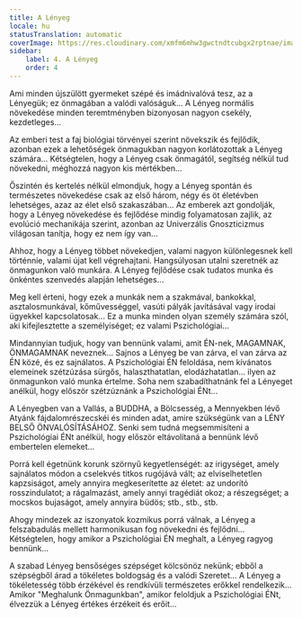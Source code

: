 ```yaml
---
title: A Lényeg
locale: hu
statusTranslation: automatic
coverImage: https://res.cloudinary.com/xmfm6mhw3gwctndtcubgx2rptnae/image/upload/v1740468922/small_cover_tratado_de_psicologia_revolucionaria_a4c0dca4e0.webp
sidebar:
    label: 4. A Lényeg
    order: 4
---
```

Ami minden újszülött gyermeket szépé és imádnivalóvá tesz, az a Lényegük; ez önmagában a valódi valóságuk... A Lényeg normális növekedése minden teremtményben bizonyosan nagyon csekély, kezdetleges...

Az emberi test a faj biológiai törvényei szerint növekszik és fejlődik, azonban ezek a lehetőségek önmagukban nagyon korlátozottak a Lényeg számára... Kétségtelen, hogy a Lényeg csak önmagától, segítség nélkül tud növekedni, méghozzá nagyon kis mértékben...

Őszintén és kertelés nélkül elmondjuk, hogy a Lényeg spontán és természetes növekedése csak az első három, négy és öt életévben lehetséges, azaz az élet első szakaszában... Az emberek azt gondolják, hogy a Lényeg növekedése és fejlődése mindig folyamatosan zajlik, az evolúció mechanikája szerint, azonban az Univerzális Gnoszticizmus világosan tanítja, hogy ez nem így van...

Ahhoz, hogy a Lényeg többet növekedjen, valami nagyon különlegesnek kell történnie, valami újat kell végrehajtani. Hangsúlyosan utalni szeretnék az önmagunkon való munkára. A Lényeg fejlődése csak tudatos munka és önkéntes szenvedés alapján lehetséges...

Meg kell érteni, hogy ezek a munkák nem a szakmával, bankokkal, asztalosmunkával, kőművességgel, vasúti pályák javításával vagy irodai ügyekkel kapcsolatosak... Ez a munka minden olyan személy számára szól, aki kifejlesztette a személyiséget; ez valami Pszichológiai...

Mindannyian tudjuk, hogy van bennünk valami, amit ÉN-nek, MAGAMNAK, ÖNMAGAMNAK neveznek... Sajnos a Lényeg be van zárva, el van zárva az ÉN közé, és ez sajnálatos. A Pszichológiai ÉN feloldása, nem kívánatos elemeinek szétzúzása sürgős, halaszthatatlan, elodázhatatlan... ilyen az önmagunkon való munka értelme. Soha nem szabadíthatnánk fel a Lényeget anélkül, hogy először szétzúznánk a Pszichológiai ÉNt...

A Lényegben van a Vallás, a BUDDHA, a Bölcsesség, a Mennyekben lévő Atyánk fájdalomrészecskéi és minden adat, amire szükségünk van a LÉNY BELSŐ ÖNVALÓSÍTÁSÁHOZ. Senki sem tudná megsemmisíteni a Pszichológiai ÉNt anélkül, hogy először eltávolítaná a bennünk lévő embertelen elemeket...

Porrá kell égetnünk korunk szörnyű kegyetlenségét: az irigységet, amely sajnálatos módon a cselekvés titkos rugójává vált; az elviselhetetlen kapzsiságot, amely annyira megkeserítette az életet: az undorító rosszindulatot; a rágalmazást, amely annyi tragédiát okoz; a részegséget; a mocskos bujaságot, amely annyira büdös; stb., stb., stb.

Ahogy mindezek az iszonyatok kozmikus porrá válnak, a Lényeg a felszabadulás mellett harmonikusan fog növekedni és fejlődni... Kétségtelen, hogy amikor a Pszichológiai ÉN meghalt, a Lényeg ragyog bennünk...

A szabad Lényeg bensőséges szépséget kölcsönöz nekünk; ebből a szépségből árad a tökéletes boldogság és a valódi Szeretet... A Lényeg a tökéletesség több érzékével és rendkívüli természetes erőkkel rendelkezik... Amikor "Meghalunk Önmagunkban", amikor feloldjuk a Pszichológiai ÉNt, élvezzük a Lényeg értékes érzékeit és erőit...

